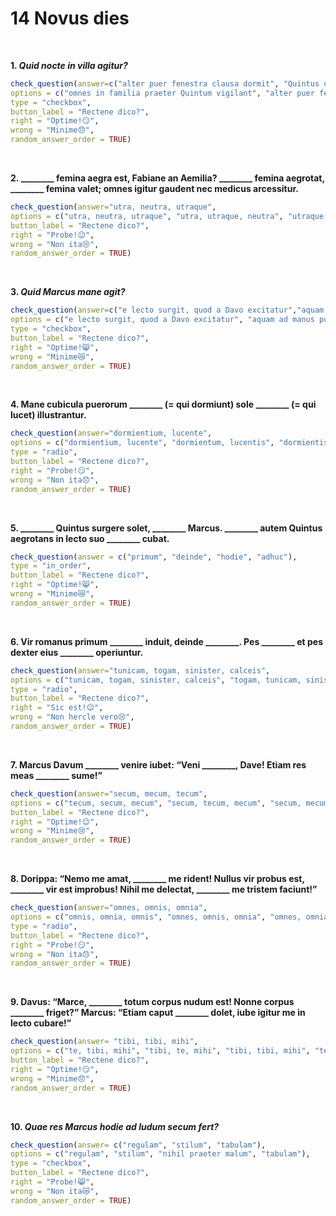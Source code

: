 # 14 Novus dies
</br>

**1. _Quid nocte in villa agitur?_**


```r
check_question(answer=c("alter puer fenestra clausa dormit", "Quintus oculis apertis cubat, is enim non valet"),
options = c("omnes in familia praeter Quintum vigilant", "alter puer fenestra clausa dormit", "gallus totam noctem canit", "Quintus oculis apertis cubat, is enim non valet"),
type = "checkbox",
button_label = "Rectene dico?",
right = "Optime!😏",
wrong = "Minime😞",
random_answer_order = TRUE)
```
</br>

**2. ________ femina aegra est, Fabiane an Aemilia? ________ femina aegrotat, ________ femina valet; omnes igitur gaudent nec medicus arcessitur.**

```r
check_question(answer="utra, neutra, utraque",
options = c("utra, neutra, utraque", "utra, utraque, neutra", "utraque, neutra, utra", "utraque, utra, neutra"),
button_label = "Rectene dico?",
right = "Probe!😉",
wrong = "Non ita😢",
random_answer_order = TRUE)
```
</br>

**3. _Quid Marcus mane agit?_**


```r
check_question(answer=c("e lecto surgit, quod a Davo excitatur","aquam ad manus poscit, quam Davus affert"),
options = c("e lecto surgit, quod a Davo excitatur", "aquam ad manus poscit, quam Davus affert", "nihil aliud praeter faciem lavat; manus enim purae sunt", "corpus totum sordidum in aquam mergit"),
type = "checkbox",
button_label = "Rectene dico?",
right = "Optime!😸",
wrong = "Minime😿",
random_answer_order = TRUE)
```
</br>

**4. Mane cubicula puerorum ________ (= qui dormiunt) sole ________ (= qui lucet) illustrantur.**

```r
check_question(answer="dormientium, lucente",
options = c("dormientium, lucente", "dormientum, lucentis", "dormientis, lucente", "dormientorum, lucento"),
type = "radio",
button_label = "Rectene dico?",
right = "Probe!😏",
wrong = "Non ita😞",
random_answer_order = TRUE)
```
</br>

**5. ________ Quintus surgere solet, ________ Marcus. ________ autem Quintus aegrotans in lecto suo ________ cubat.**

```r
check_question(answer = c("primum", "deinde", "hodie", "adhuc"),
type = "in_order",
button_label = "Rectene dico?",
right = "Optime!😸",
wrong = "Minime😿",
random_answer_order = TRUE)
```
</br>

**6. Vir romanus primum ________ induit, deinde ________. Pes ________ et pes dexter eius ________ operiuntur.**

```r
check_question(answer="tunicam, togam, sinister, calceis",
options = c("tunicam, togam, sinister, calceis", "togam, tunicam, sinister, calceis", "tunicam, togam, sinistra, calceis", "tunicam, togam, sinister, calceo"),
type = "radio",
button_label = "Rectene dico?",
right = "Sic est!😉",
wrong = "Non hercle vero😢",
random_answer_order = TRUE)
```
</br>

**7. Marcus Davum ________ venire iubet: "Veni ________, Dave! Etiam res meas ________ sume!"**

```r
check_question(answer="secum, mecum, tecum",
options = c("tecum, secum, mecum", "secum, tecum, mecum", "secum, mecum, tecum", "tecum, mecum, secum"),
button_label = "Rectene dico?",
right = "Optime!😉",
wrong = "Minime😢",
random_answer_order = TRUE)
```
</br>

**8. Dorippa: "Nemo me amat, ________ me rident! Nullus vir probus est, ________ vir est improbus! Nihil me delectat, ________ me tristem faciunt!"**

```r
check_question(answer="omnes, omnis, omnia",
options = c("omnis, omnia, omnis", "omnes, omnis, omnia", "omnes, omnia, omnis", "omnia, omnes, omnis"),
type = "radio",
button_label = "Rectene dico?",
right = "Probe!😏",
wrong = "Non ita😞",
random_answer_order = TRUE)
```
</br>

**9. Davus: "Marce, ________ totum corpus nudum est! Nonne corpus ________ friget?" Marcus: "Etiam caput ________ dolet, iube igitur me in lecto cubare!"**

```r
check_question(answer= "tibi, tibi, mihi",
options = c("te, tibi, mihi", "tibi, te, mihi", "tibi, tibi, mihi", "te, tibi, me"),
button_label = "Rectene dico?",
right = "Optime!😏",
wrong = "Minime😞",
random_answer_order = TRUE)
```
</br>

**10. _Quae res Marcus hodie ad ludum secum fert?_**

```r
check_question(answer= c("regulam", "stilum", "tabulam"),
options = c("regulam", "stilum", "nihil praeter malum", "tabulam"),
type = "checkbox",
button_label = "Rectene dico?",
right = "Probe!😸",
wrong = "Non ita😿",
random_answer_order = TRUE)
```
</br>



